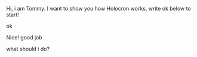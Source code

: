 Hi, i am Tommy. I want to show you how Holocron works, write ok below to start! 

ok

Nice! good job 

what should i do?
